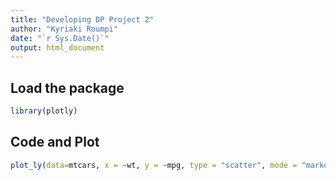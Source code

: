 ---
title: "Developing DP Project 2"
author: "Kyriaki Roumpi"
date: "`r Sys.Date()`"
output: html_document
---

## Load the package

```{r}
library(plotly)
```

## Code and Plot

```{r echo=TRUE}
plot_ly(data=mtcars, x = ~wt, y = ~mpg, type = "scatter", mode = "markers")
```


